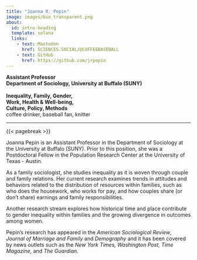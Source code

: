```yaml
---
title: "Joanna R. Pepin"
image: images/bio_transparent.png
about: 
  id: intro-heading
  template: solana 
  links: 
    - text: Mastodon
      href: SCIENCES.SOCIAL/@COFFEEBASEBALL
    - text: GitHub
      href: https://github.com/jrpepin
---
```


:::{#intro-heading}

**Assistant Professor**\
**Department of Sociology, University at Buffalo (SUNY)**\
\
**Inequality, Family, Gender,\
Work, Health & Well-being,\
Culture, Policy, Methods**\
coffee drinker, baseball fan, knitter

:::

------------------------------------------------------------------------

{{< pagebreak >}}

Joanna Pepin is an Assistant Professor in the Department of Sociology at the University at Buffalo (SUNY). Prior to this position, she was a Postdoctoral Fellow in the Population Research Center at the University of Texas - Austin.

As a family sociologist, she studies inequality as it is woven through couple and family relations. Her current research examines trends in attitudes and behaviors related to the distribution of resources within families, such as who does the housework, who works for pay, and how couples share (or don't share) earnings and family responsibilities.

Another research stream explores how historical time and place contribute to gender inequality within families and the growing divergence in outcomes among women.

Pepin's research has appeared in the *American Sociological Review*, *Journal of Marriage and Family* and *Demography* and it has been covered by news outlets such as the *New York Times, Washington Post, Time Magazine,* and *The Guardian.*
